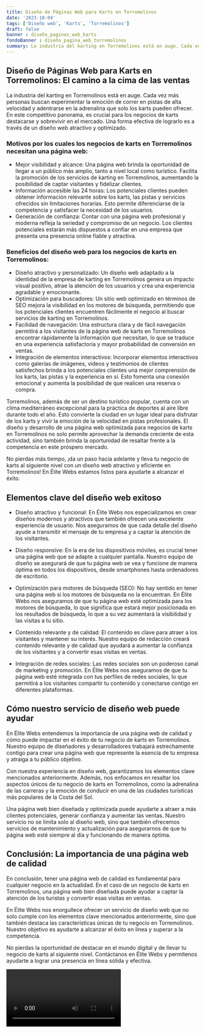 ```yaml
---
title: Diseño de Páginas Web para Karts en Torremolinos
date: '2023-10-04'
tags: ['Diseño web', 'Karts', 'Torremolinos']
draft: false
banner : diseño_paginas_web_karts
fondoBanner : diseño_pagina_web_torremolinos
summary: La industria del karting en Torremolinos está en auge. Cada vez más personas buscan experimentar la emoción de correr en pistas de alta velocidad y adentrarse en la adrenalina que solo los karts pueden ofrecer. En este competitivo panorama, es crucial para los negocios de karts destacarse y sobrevivir en el mercado. Una forma efectiva de lograrlo es a través de un diseño web atractivo y optimizado.
---
```


## Diseño de Páginas Web para Karts en Torremolinos: El camino a la cima de las ventas

La industria del karting en Torremolinos está en auge. Cada vez más personas buscan experimentar la emoción de correr en pistas de alta velocidad y adentrarse en la adrenalina que solo los karts pueden ofrecer. En este competitivo panorama, es crucial para los negocios de karts destacarse y sobrevivir en el mercado. Una forma efectiva de lograrlo es a través de un diseño web atractivo y optimizado.

### Motivos por los cuales los negocios de karts en Torremolinos necesitan una página web:

- Mejor visibilidad y alcance: Una página web brinda la oportunidad de llegar a un público más amplio, tanto a nivel local como turístico. Facilita la promoción de los servicios de karting en Torremolinos, aumentando la posibilidad de captar visitantes y fidelizar clientes.
- Información accesible las 24 horas: Los potenciales clientes pueden obtener información relevante sobre los karts, las pistas y servicios ofrecidos sin limitaciones horarias. Esto permite diferenciarse de la competencia y satisfacer la necesidad de los usuarios.
- Generación de confianza: Contar con una página web profesional y moderna refleja la seriedad y compromiso de un negocio. Los clientes potenciales estarán más dispuestos a confiar en una empresa que presenta una presencia online fiable y atractiva.

### Beneficios del diseño web para los negocios de karts en Torremolinos:

- Diseño atractivo y personalizado: Un diseño web adaptado a la identidad de la empresa de karting en Torremolinos genera un impacto visual positivo, atrae la atención de los usuarios y crea una experiencia agradable y emocionante.
- Optimización para buscadores: Un sitio web optimizado en términos de SEO mejora la visibilidad en los motores de búsqueda, permitiendo que los potenciales clientes encuentren fácilmente el negocio al buscar servicios de karting en Torremolinos.
- Facilidad de navegación: Una estructura clara y de fácil navegación permitirá a los visitantes de la página web de karts en Torremolinos encontrar rápidamente la información que necesitan, lo que se traduce en una experiencia satisfactoria y mayor probabilidad de conversión en ventas.
- Integración de elementos interactivos: Incorporar elementos interactivos como galerías de imágenes, videos y testimonios de clientes satisfechos brinda a los potenciales clientes una mejor comprensión de los karts, las pistas y la experiencia en sí. Esto fomenta una conexión emocional y aumenta la posibilidad de que realicen una reserva o compra.

Torremolinos, además de ser un destino turístico popular, cuenta con un clima mediterráneo excepcional para la práctica de deportes al aire libre durante todo el año. Esto convierte la ciudad en un lugar ideal para disfrutar de los karts y vivir la emoción de la velocidad en pistas profesionales. El diseño y desarrollo de una página web optimizada para negocios de karts en Torremolinos no solo permite aprovechar la demanda creciente de esta actividad, sino también brinda la oportunidad de resaltar frente a la competencia en este próspero mercado.

No pierdas más tiempo, ¡da un paso hacia adelante y lleva tu negocio de karts al siguiente nivel con un diseño web atractivo y eficiente en Torremolinos! En Élite Webs estamos listos para ayudarte a alcanzar el éxito.

<GifSeo />

<Cta />

## Elementos clave del diseño web exitoso

- Diseño atractivo y funcional: En Élite Webs nos especializamos en crear diseños modernos y atractivos que también ofrecen una excelente experiencia de usuario. Nos aseguramos de que cada detalle del diseño ayude a transmitir el mensaje de tu empresa y a captar la atención de los visitantes.

- Diseño responsive: En la era de los dispositivos móviles, es crucial tener una página web que se adapte a cualquier pantalla. Nuestro equipo de diseño se asegurará de que tu página web se vea y funcione de manera óptima en todos los dispositivos, desde smartphones hasta ordenadores de escritorio.

- Optimización para motores de búsqueda (SEO): No hay sentido en tener una página web si los motores de búsqueda no la encuentran. En Élite Webs nos aseguramos de que tu página web esté optimizada para los motores de búsqueda, lo que significa que estará mejor posicionada en los resultados de búsqueda, lo que a su vez aumentará la visibilidad y las visitas a tu sitio.

- Contenido relevante y de calidad: El contenido es clave para atraer a los visitantes y mantener su interés. Nuestro equipo de redacción creará contenido relevante y de calidad que ayudará a aumentar la confianza de los visitantes y a convertir esas visitas en ventas.

- Integración de redes sociales: Las redes sociales son un poderoso canal de marketing y promoción. En Élite Webs nos aseguramos de que tu página web esté integrada con tus perfiles de redes sociales, lo que permitirá a los visitantes compartir tu contenido y conectarse contigo en diferentes plataformas.

## Cómo nuestro servicio de diseño web puede ayudar

En Élite Webs entendemos la importancia de una página web de calidad y cómo puede impactar en el éxito de tu negocio de karts en Torremolinos. Nuestro equipo de diseñadores y desarrolladores trabajará estrechamente contigo para crear una página web que represente la esencia de tu empresa y atraiga a tu público objetivo.

Con nuestra experiencia en diseño web, garantizamos los elementos clave mencionados anteriormente. Además, nos enfocamos en resaltar los aspectos únicos de tu negocio de karts en Torremolinos, como la adrenalina de las carreras y la emoción de conducir en una de las ciudades turísticas más populares de la Costa del Sol.

Una página web bien diseñada y optimizada puede ayudarte a atraer a más clientes potenciales, generar confianza y aumentar las ventas. Nuestro servicio no se limita solo al diseño web, sino que también ofrecemos servicios de mantenimiento y actualización para asegurarnos de que tu página web esté siempre al día y funcionando de manera óptima.

## Conclusión: La importancia de una página web de calidad

En conclusión, tener una página web de calidad es fundamental para cualquier negocio en la actualidad. En el caso de un negocio de karts en Torremolinos, una página web bien diseñada puede ayudar a captar la atención de los turistas y convertir esas visitas en ventas.

En Élite Webs nos enorgullece ofrecer un servicio de diseño web que no solo cumple con los elementos clave mencionados anteriormente, sino que también destaca las características únicas de tu negocio en Torremolinos. Nuestro objetivo es ayudarte a alcanzar el éxito en línea y superar a la competencia.

No pierdas la oportunidad de destacar en el mundo digital y de llevar tu negocio de karts al siguiente nivel. Contáctanos en Élite Webs y permítenos ayudarte a lograr una presencia en línea sólida y efectiva.

<Video />

<CtaBot job='Karts' city='Torremolinos'/>

<Gmaps query='Torremolinos+españa+maps' />